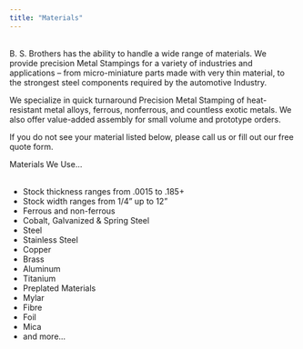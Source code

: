 ```yaml
---
title: "Materials"
---
```


<br>B. S. Brothers has the ability to handle a wide range of materials. We provide precision Metal Stampings for a variety of industries and applications -- from micro-miniature parts made with very thin material, to the strongest steel components required by the automotive Industry. 

We specialize in quick turnaround Precision Metal Stamping of heat-resistant metal alloys, ferrous, nonferrous, and countless exotic metals. We also offer value-added assembly for small volume and prototype orders. 

If you do not see your material listed below, please call us or fill out our free quote form.

Materials We Use... 
<br>
<ul>
<br><li>Stock thickness ranges from .0015 to .185+ </li>
<li>Stock width ranges from 1/4" up to 12"</li>
<li>Ferrous and non-ferrous</li>
<li>Cobalt, Galvanized & Spring Steel</li>
<li>Steel</li>
<li>Stainless Steel</li>
<li>Copper</li>
<li>Brass</li>
<li>Aluminum</li>
<li>Titanium</li>
<li>Preplated Materials</li>
<li>Mylar</li>
<li>Fibre</li>
<li>Foil</li>
<li>Mica</li>
<li>and more...</li>
</ul>
<br>